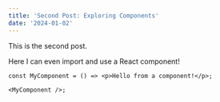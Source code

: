 ```yaml
---
title: 'Second Post: Exploring Components'
date: '2024-01-02'
---
```


This is the second post.

Here I can even import and use a React component!

```tsx
const MyComponent = () => <p>Hello from a component!</p>;

<MyComponent />;
```
